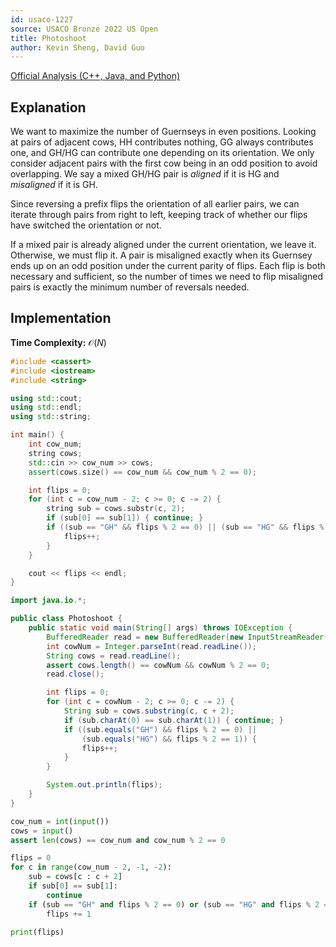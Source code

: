 ```yaml
---
id: usaco-1227
source: USACO Bronze 2022 US Open
title: Photoshoot
author: Kevin Sheng, David Guo
---
```


[Official Analysis (C++, Java, and Python)](http://usaco.org/current/data/sol_prob1_bronze_open22.html)

## Explanation

We want to maximize the number of Guernseys in even positions. Looking at pairs of adjacent cows, HH contributes nothing, GG always contributes one, and GH/HG can contribute one depending on its orientation. We only consider adjacent pairs with the first cow being in an odd position to avoid overlapping. We say a mixed GH/HG pair is *aligned* if it is HG and *misaligned* if it is GH.

Since reversing a prefix flips the orientation of all earlier pairs, we can iterate through pairs from right to left, keeping track of whether our flips have switched the orientation or not.

If a mixed pair is already aligned under the current orientation, we leave it. Otherwise, we must flip it. A pair is misaligned exactly when its Guernsey ends up on an odd position under the current parity of flips. Each flip is both necessary and sufficient, so the number of times we need to flip misaligned pairs is exactly the minimum number of reversals needed.

## Implementation

**Time Complexity:** $\mathcal{O}(N)$

<LanguageSection>
<CPPSection>

```cpp
#include <cassert>
#include <iostream>
#include <string>

using std::cout;
using std::endl;
using std::string;

int main() {
	int cow_num;
	string cows;
	std::cin >> cow_num >> cows;
	assert(cows.size() == cow_num && cow_num % 2 == 0);

	int flips = 0;
	for (int c = cow_num - 2; c >= 0; c -= 2) {
		string sub = cows.substr(c, 2);
		if (sub[0] == sub[1]) { continue; }
		if ((sub == "GH" && flips % 2 == 0) || (sub == "HG" && flips % 2 == 1)) {
			flips++;
		}
	}

	cout << flips << endl;
}
```

</CPPSection>
<JavaSection>

```java
import java.io.*;

public class Photoshoot {
	public static void main(String[] args) throws IOException {
		BufferedReader read = new BufferedReader(new InputStreamReader(System.in));
		int cowNum = Integer.parseInt(read.readLine());
		String cows = read.readLine();
		assert cows.length() == cowNum && cowNum % 2 == 0;
		read.close();

		int flips = 0;
		for (int c = cowNum - 2; c >= 0; c -= 2) {
			String sub = cows.substring(c, c + 2);
			if (sub.charAt(0) == sub.charAt(1)) { continue; }
			if ((sub.equals("GH") && flips % 2 == 0) ||
			    (sub.equals("HG") && flips % 2 == 1)) {
				flips++;
			}
		}

		System.out.println(flips);
	}
}
```

</JavaSection>
<PySection>

```py
cow_num = int(input())
cows = input()
assert len(cows) == cow_num and cow_num % 2 == 0

flips = 0
for c in range(cow_num - 2, -1, -2):
	sub = cows[c : c + 2]
	if sub[0] == sub[1]:
		continue
	if (sub == "GH" and flips % 2 == 0) or (sub == "HG" and flips % 2 == 1):
		flips += 1

print(flips)
```

</PySection>
</LanguageSection>
